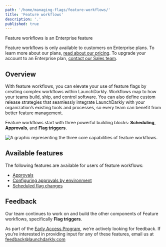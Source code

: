 ```yaml
---
path: '/home/managing-flags/feature-workflows/'
title: 'Feature workflows'
description: '.'
published: true
---
```


<Callout intent="info">
<CalloutTitle>Feature workflows is an Enterprise feature</CalloutTitle>
<CalloutDescription>

Feature workflows is only available to customers on Enterprise plans. To learn more about our plans, [read about our pricing](https://launchdarkly.com/pricing). To upgrade your account to an Enterprise plan, [contact our Sales team](mailto:sales@launchdarkly.com).

</CalloutDescription>
</Callout>

## Overview

With feature workflows, you can elevate your use of feature flags by creating complex workflows within LaunchDarkly. Workflows map to how your teams build, ship, and control software. You can also define custom release strategies that seamlessly integrate LaunchDarkly with your organization’s existing tools and processes, so every team can benefit from better feature management.

Feature workflows start with three powerful building blocks: **Scheduling**, **Approvals**, and **Flag triggers**. 

![A graphic representing the three core capabilities of feature workflows.](../../images/workflows-core-capabilities.png) 

## Available features

The following features are available for users of feature workflows:

* [Approvals](/home/managing-flags/feature-workflows/approvals)
* [Configuring approvals by environment](/home/managing-flags/feature-workflows/environment-approvals)
* [Scheduled flag changes](/home/managing-flags/feature-workflows/scheduled-changes)

## Feedback

Our team continues to work on and build the other components of Feature workflows, specifically **Flag triggers**. 

As part of the [Early Access Program](https://docs.google.com/forms/d/e/1FAIpQLScJ5qCC_RZTW9pPSXVZk9HaKzpltNAeoQb2t6gh7dLicwQWQQ/viewform), we're actively looking for feedback. If you’re interested in providing input for any of these features, email us at feedback@launchdarkly.com
